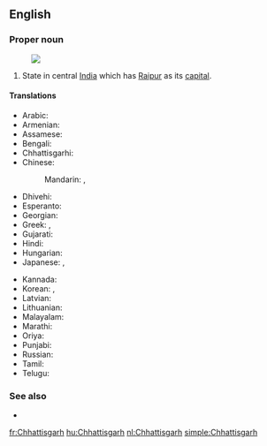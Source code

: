 ==English==
{{wikipedia}}

===Proper noun===
{{en-proper noun}}
[[Image:Chhattisgarh in India (disputed hatched).svg|thumb|]]

# State in central [[India]] which has [[Raipur]] as its [[capital]].

====Translations====
{{trans-top|Chhattisgarh}}
* Arabic: {{t|ar|تشاتيسغار|m|tr=tshatisghaar}}
* Armenian: {{t|hy|Չատտիսգարհ|tr=Čattisgarh}}
* Assamese: {{t|as|ছত্তীছগঢ়|sc=Beng|tr=chattīchagaṛh}}
* Bengali: {{t|bn|ছত্তীসগঢ়|sc=Beng|tr=chattīsagaṛh}}
* Chhattisgarhi: {{t|hne|छत्तीसगढ़|sc=Deva|tr=chattīsagaṛh}}
* Chinese:
*: Mandarin: {{t|cmn|恰蒂斯加爾邦|sc=Hani}}, {{t|cmn|恰蒂斯加尔邦|tr=Qiàdìsījiā'ěr-bāng|sc=Hani}}
* Dhivehi: {{t|dv|ޗައްތީސްގަޅު|sc=Thaa|tr=ča‘tīsgaḷu}}
* Esperanto: {{t|eo|Ĉhatisgaro}}
* Georgian: {{t|ka|ჩატისგარჰი|sc=Geor}}
* Greek: {{t|el|Κατίσγκαρ|sc=Grek}}, {{t|el|Τσατίσγκαρ|sc=Grek}}
* Gujarati: {{t|gu|છત્તીસગઢ|sc=Gujr|tr=chattīsagaḍh}}
* Hindi: {{t+|hi|छत्तीसगढ़|tr=chattīsgaṛh}}
* Hungarian: {{t+|hu|Cshattíszgarh}}
* Japanese: {{t|ja|チャッティースガル州|tr=Chattīsugaru-shū}}, {{t|ja|チャッティースガル|tr=Chattīsugaru}}
{{trans-mid}}
* Kannada: {{t|kn|ಛತ್ತೀಸ್‌ಘಡ್|sc=Knda|tr=chattīs‌ghaḍ}}
* Korean: {{t|ko|차티스가르 주|sc=Kore|tr=chatiseugareu ju}}, {{t|ko|차티스가르|sc=Kore|tr=chatiseugareu}}
* Latvian: {{t|lv|Čhatīsgarha}}
* Lithuanian: {{t|lt|Čhatisgarhas}}
* Malayalam: {{t|ml|ഛത്തീസ്‌ഗഢ്|sc=Mlym|tr=chattīs‌gaḍh}}
* Marathi: {{t|mr|छत्तीसगढ|sc=Deva|tr=chattīsagaḍh}}
* Oriya: {{t|or|ଛତିଶଗଡ଼|sc=Orya|tr=chatiśagaṛ}}
* Punjabi: {{t|pa|ਛੱਤੀਸਗੜ੍ਹ|sc=Guru|tr=chatīsagaṛh}}
* Russian: {{t|ru|Чхаттисгарх|m|tr=Čxattisgárx}}
* Tamil: {{t|ta|சத்தீசுகர்|sc=Taml|tr=cattīcukar}}
* Telugu: {{t|te|ఛత్తీస్‌గఢ్|sc=Telu|tr=chattīs‌gaḍh}}
{{trans-bottom}}

===See also===
* {{list:states of India/en}}

[[fr:Chhattisgarh]]
[[hu:Chhattisgarh]]
[[nl:Chhattisgarh]]
[[simple:Chhattisgarh]]